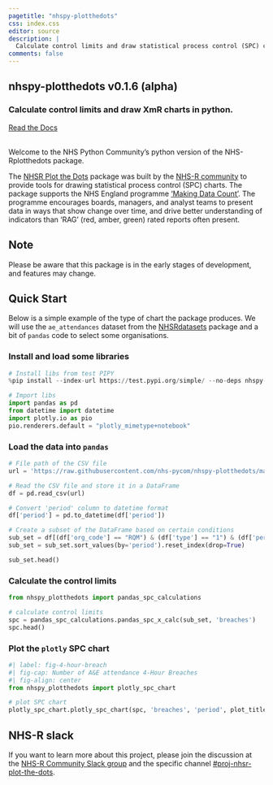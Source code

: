 ```yaml
---
pagetitle: "nhspy-plotthedots"
css: index.css
editor: source
description: | 
  Calculate control limits and draw statistical process control (SPC) charts in python.
comments: false
---
```


:::: {.hero-banner}

::: {.hero-image .hero-image-left}
:::

::: {.content-block}

# nhspy-plotthedots <span>v0.1.6 (alpha)</span>

### Calculate control limits and draw XmR charts in python.

::: {.hero-buttons}
[Read the Docs](tutorials/index.qmd){.btn-action-primary .btn-action .btn .btn-success .btn-lg role="button"}
<!-- [Read the docs](documentation/index.qmd){.btn-action-primary .btn-action .btn .btn-success .btn-lg role="button"}
[Latest](updates.qmd){.btn-action-primary .btn-action .btn .btn-success .btn-lg role="button"} -->
::: 

:::

::: {.hero-image .hero-image-right}
:::

::::
</br>
Welcome to the NHS Python Community’s python version of the NHS-Rplotthedots package. 

The [NHSR Plot the Dots](https://github.com/nhs-r-community/NHSRplotthedots) package was built by the [NHS-R community](https://nhsrcommunity.com) to provide tools for drawing statistical process control (SPC) charts. The package supports the NHS England programme ['Making Data Count'](https://www.england.nhs.uk/publication/making-data-count/). The programme encourages boards, managers, and analyst teams to present data in ways that show change over time, and drive better understanding of indicators than 'RAG' (red, amber, green) rated reports often present.

::: {.callout-note}
## Note
Please be aware that this package is in the early stages of development, and features may change.
:::

## Quick Start

Below is a simple example of the type of chart the package produces. We will use the `ae_attendances` dataset from the [NHSRdatasets](https://github.com/nhs-r-community/NHSRdatasets) package and a bit of `pandas` code to select some organisations.

### Install and load some libraries
```python
# Install libs from test PIPY
%pip install --index-url https://test.pypi.org/simple/ --no-deps nhspy-plotthedots-test

# Import libs
import pandas as pd
from datetime import datetime
import plotly.io as pio
pio.renderers.default = "plotly_mimetype+notebook"
```

### Load the data into `pandas`
```python
# File path of the CSV file
url = 'https://raw.githubusercontent.com/nhs-pycom/nhspy-plotthedots/main/nhspy_plotthedots/data/ae_attendances.csv'

# Read the CSV file and store it in a DataFrame
df = pd.read_csv(url)

# Convert 'period' column to datetime format
df['period'] = pd.to_datetime(df['period'])

# Create a subset of the DataFrame based on certain conditions
sub_set = df[(df['org_code'] == "RQM") & (df['type'] == "1") & (df['period'] < datetime(2018, 4, 1))]
sub_set = sub_set.sort_values(by='period').reset_index(drop=True)

sub_set.head()
```

### Calculate the control limits
```python
from nhspy_plotthedots import pandas_spc_calculations

# calculate control limits
spc = pandas_spc_calculations.pandas_spc_x_calc(sub_set, 'breaches')
spc.head()
```

### Plot the `plotly` SPC chart
```python
#| label: fig-4-hour-breach
#| fig-cap: Number of A&E attendance 4-Hour Breaches
#| fig-align: center
from nhspy_plotthedots import plotly_spc_chart

# plot SPC chart
plotly_spc_chart.plotly_spc_chart(spc, 'breaches', 'period', plot_title = 'Chelsea & Westminster Hospital NHS Foundation Trust (RQM)', x_lab = 'Month of attendance', y_lab = 'Number of 4-Hour Target Breaches')
```

## NHS-R slack

If you want to learn more about this project, please join the discussion at the [NHS-R Community Slack group](https://nhsrcommunity.slack.com/) and the specific channel [#proj-nhsr-plot-the-dots](https://nhsrcommunity.slack.com/archives/CSVD4SYF3).